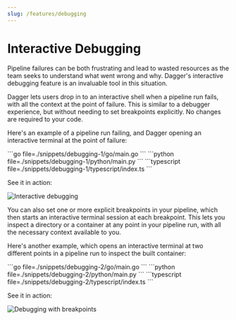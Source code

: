 ```yaml
---
slug: /features/debugging
---
```


# Interactive Debugging

Pipeline failures can be both frustrating and lead to wasted resources as the team seeks to understand what went wrong and why. Dagger's interactive debugging feature is an invaluable tool in this situation.

Dagger lets users drop in to an interactive shell when a pipeline run fails, with all the context at the point of failure. This is similar to a debugger experience, but without needing to set breakpoints explicitly. No changes are required to your code.

Here's an example of a pipeline run failing, and Dagger opening an interactive terminal at the point of failure:

<Tabs groupId="language">
<TabItem value="Go">
```go file=./snippets/debugging-1/go/main.go
```
</TabItem>
<TabItem value="Python">
```python file=./snippets/debugging-1/python/main.py
```
</TabItem>
<TabItem value="TypeScript">
```typescript file=./snippets/debugging-1/typescript/index.ts
```
</TabItem>
</Tabs>

See it in action:

![Interactive debugging](/img/current_docs/features/debug-interactive.gif)

You can also set one or more explicit breakpoints in your pipeline, which then starts an interactive terminal session at each breakpoint. This lets you inspect a directory or a container at any point in your pipeline run, with all the necessary context available to you.

Here's another example, which opens an interactive terminal at two different points in a pipeline run to inspect the built container:

<Tabs groupId="language">
<TabItem value="Go">
```go file=./snippets/debugging-2/go/main.go
```
</TabItem>
<TabItem value="Python">
```python file=./snippets/debugging-2/python/main.py
```
</TabItem>
<TabItem value="TypeScript">
```typescript file=./snippets/debugging-2/typescript/index.ts
```
</TabItem>
</Tabs>

See it in action:

![Debugging with breakpoints](/img/current_docs/features/debug-breakpoints.gif)
